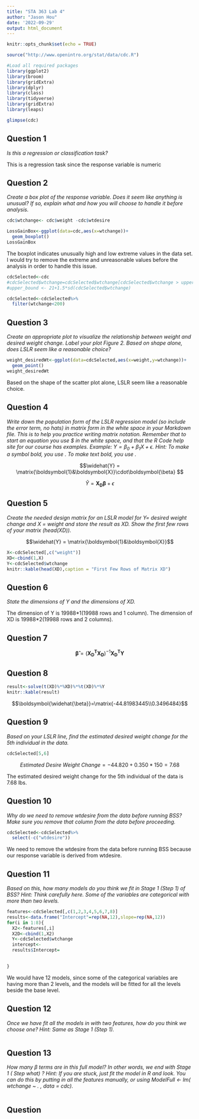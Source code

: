 ```yaml
---
title: "STA 363 Lab 4"
author: "Jason Hou"
date: '2022-09-29'
output: html_document
---
```


```r
knitr::opts_chunk$set(echo = TRUE)
```

```r
source("http://www.openintro.org/stat/data/cdc.R")
```



```r
#Load all required packages
library(ggplot2)
library(broom)
library(gridExtra)
library(dplyr)
library(class)
library(tidyverse)
library(gridExtra)
library(leaps)
```

```r
glimpse(cdc)
```


## Question 1 
*Is this a regression or classification task?*

This is a regression task since the response variable is numeric

## Question 2 
*Create a box plot of the response variable. Does it seem like anything is unusual? If so, explain what and how you will choose to handle it before analysis.*

```r
cdc$wtchange<- cdc$weight -cdc$wtdesire

```

```r
LossGainBox<-ggplot(data=cdc,aes(x=wtchange))+
  geom_boxplot()
LossGainBox
```

The boxplot indicates unusually high and low extreme values in the data set. I would try to remove the extreme and unreasonable values before the analysis in order to handle this issue.

```r
cdcSelected<-cdc
#cdcSelected$wtchange=cdcSelected$wtchange[cdcSelected$wtchange > upper_bound]
#upper_bound <- 21+1.5*sd(cdcSelected$wtchange)

cdcSelected<-cdcSelected%>%
  filter(wtchange<200)


```


## Question 3
*Create an appropriate plot to visualize the relationship between weight and desired weight change. Label your plot Figure 2. Based on shape alone, does LSLR seem like a reasonable choice?*

```r
weight_desiredWt<-ggplot(data=cdcSelected,aes(x=weight,y=wtchange))+
  geom_point()
weight_desiredWt

```

Based on the shape of the scatter plot alone, LSLR seem like a reasonable choice.

## Question 4
*Write down the population form of the LSLR regression model (so include the error term, no hats) in matrix form in the white space in your Markdown file. This is to help you practice writing matrix notation. Remember that to start an equation you use $ in the white space, and that the R Code help site for our course has examples. Example: $Y = \beta_0 + \beta_1 X + \epsilon$. Hint: To make a symbol bold, you use \boldsymbol{}. To make text bold, you use \mathbf{}.*

$$\widehat{Y} = \matrix{\boldsymbol{1}&\boldsymbol{X}}\cdot\boldsymbol{\beta} $$

$$\widehat{Y}=\boldsymbol{X_D}\boldsymbol{\beta}+\epsilon$$

## Question 5

*Create the needed design matrix for an LSLR model for Y= desired weight change and X = weight and store the result as XD. Show the first few rows of your matrix (head(XD)).*

$$\widehat{Y} = \matrix{\boldsymbol{1}&\boldsymbol{X}}$$

```r
X<-cdcSelected[,c("weight")]
XD<-cbind(1,X)
Y<-cdcSelected$wtchange
knitr::kable(head(XD),caption = "First Few Rows of Matrix XD")
```

## Question 6
*State the dimensions of Y and the dimensions of XD.*

The dimension of Y is 19988\*1(19988 rows and 1 column). The dimension of XD is 19988\*2(19988 rows and 2 columns).


## Question 7 

$$\boldsymbol{\widehat{\beta}} = (\boldsymbol{X^\mathbf{T}_\mathbf{D}X_\mathbf{D}})^{-1}\boldsymbol{X^\mathbf{T}_\mathbf{D}Y}$$

## Question 8

```r
result<-solve(t(XD)%*%XD)%*%t(XD)%*%Y
knitr::kable(result)
```

$$\boldsymbol{\widehat{\beta}}=\matrix{-44.81983445\\0.3496484}$$

## Question 9

*Based on your LSLR line, find the estimated desired weight change for the 5th individual in the data.*

```r
cdcSelected[5,6]
```


$$Estimated\ Desire\ Weight\ Change = -44.820 + 0.350* 150=7.68$$

The estimated desired weight change for the 5th individual of the data is 7.68 lbs.


## Question 10
*Why do we need to remove wtdesire from the data before running BSS? Make sure you remove that column from the data before proceeding.*

```r
cdcSelected<-cdcSelected%>%
  select(-c("wtdesire"))
```

We need to remove the wtdesire from the data before running BSS because our response variable is derived from wtdesire.

## Question 11
*Based on this, how many models do you think we fit in Stage 1 (Step 1) of BSS? Hint: Think carefully here. Some of the variables are categorical with more than two levels.*

```r
features<-cdcSelected[,c(1,2,3,4,5,6,7,8)]
results<-data.frame("Intercept"=rep(NA,12),slope=rep(NA,12))
for(i in 1:8){
  X2<-features[,i]
  X2D<-cbind(1,X2)
  Y<-cdcSelected$wtchange
  intercept<-
  results$Intercept=
  

}
```


We would have 12 models, since some of the categorical variables are having more than 2 levels, and the models will be fitted for all the levels beside the base level. 




## Question 12

*Once we have fit all the models in with two features, how do you think we choose one? Hint: Same as Stage 1 (Step 1).*

```r

```


## Question 13

*How many β terms are in this full model? In other words, we end with Stage 1 ( Step what) ? Hint: If you are stuck, just fit the model in R and look. You can do this by putting in all the features manually, or using ModelFull <- lm( wtchange ~ . , data = cdc).*

```r

```

## Question


